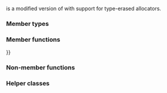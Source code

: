 {{cpp/experimental/title|function}}
{{cpp/experimental/lib extensions/pmr/navbar}}
{{dcl begin}}
{{dcl header|experimental/functional}}
{{dcl|since=libfund_ts|
template&lt; class &gt;
class function; /* undefined */
}}
{{dcl|since=libfund_ts|
template&lt; class R, class... Args &gt;
class function&lt;R(Args...)&gt;
}}
{{dcl end}}

{{tt|std::experimental::function}} is a modified version of {{lc|std::function}} with support for type-erased allocators.

===Member types===
{{dsc begin}}
{{dsc hitem|Type|Definition}}
{{dsc|{{tt|allocator_type}}|{{rrev multi|
|since1=libfund_ts|rev1={{lc|std::experimental::erased_type}}
|since2=libfund_ts_3|rev2={{c|std::pmr::polymorphic_allocator&lt;&gt;}}
}}}}
{{dsc end}}

===Member functions===
{{dsc begin}}
{{dsc inc|cpp/experimental/function/dsc constructor}}
{{dsc inc|cpp/experimental/function/dsc operator{{=}}}}
{{dsc inc|cpp/experimental/function/dsc swap}}
{{dsc inc|cpp/experimental/function/dsc get_memory_resource}}
{{dsc inc|cpp/experimental/function/dsc get_allocator}}
{{dsc end}}

===Non-member functions===
{{dsc begin}}
{{dsc inc|cpp/experimental/function/dsc swap2}}
{{dsc inc|cpp/experimental/function/dsc operator_cmp}}
{{dsc end}}

===Helper classes===
{{dsc begin}}
{{dsc inc|cpp/experimental/function/dsc uses_allocator}}
{{dsc end}}

{{identical|{{small|std::}}function|
2=
===Member types===
{{dsc begin}}
{{dsc hitem|Type|Definition}}
{{dsc|{{tt|result_type}}|{{tt|R}}}}
{{dsc h2|Member types removed in Library Fundamental TS v3}}
{{dsc|{{tt|argument_type}}|{{tt|T}} if {{c|1=sizeof...(Args) == 1}} and {{tt|T}} is the first and only type in {{tt|Args...}}}}
{{dsc|{{tt|first_argument_type}}|{{tt|T1}} if {{c|1=sizeof...(Args) == 2}} and {{tt|T1}} is the first of the two types in {{tt|Args...}}}}
{{dsc|{{tt|second_argument_type}}|{{tt|T2}} if {{c|1=sizeof...(Args) == 2}} and {{tt|T2}} is the second of the two types in {{tt|Args...}}}}
{{dsc end}}

{{rrev|since=libfund_ts_3|
Member types {{tt|argument_type}}, {{tt|first_argument_type}}, and {{tt|second_argument_type}} are removed, because the correponding member types of {{lc|std::function}} are removed in C++20.
}}

===Member functions===
{{dsc begin}}
{{dsc inc|cpp/utility/functional/function/dsc destructor}}
{{dsc inc|cpp/utility/functional/function/dsc operator_bool}}
{{dsc inc|cpp/utility/functional/function/dsc operator()}}

{{dsc h2|Target access}}
{{dsc inc|cpp/utility/functional/function/dsc target_type}}
{{dsc inc|cpp/utility/functional/function/dsc target}}
{{dsc end}}
}}

{{langlinks|de|es|fr|it|ja|pt|ru|zh}}